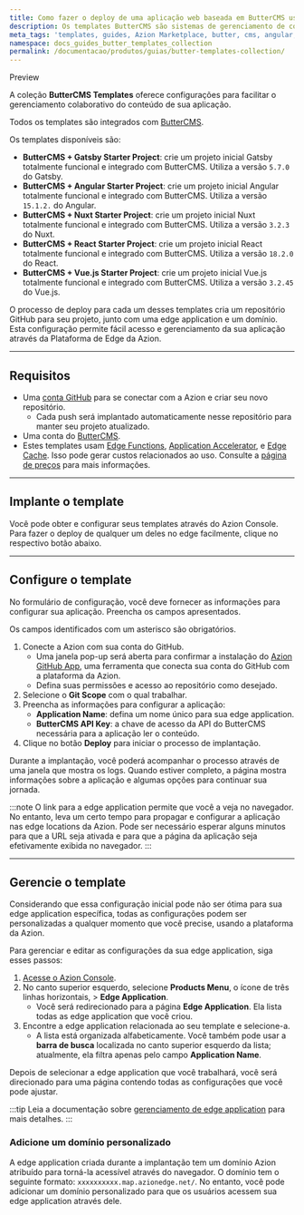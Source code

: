 ```yaml
---
title: Como fazer o deploy de uma aplicação web baseada em ButterCMS usando templates
description: Os templates ButterCMS são sistemas de gerenciamento de conteúdo headless para construir e gerenciar sites focados em conteúdo através de APIs.
meta_tags: 'templates, guides, Azion Marketplace, butter, cms, angular, gatsby, nuxt, react, vue'
namespace: docs_guides_butter_templates_collection
permalink: /documentacao/produtos/guias/butter-templates-collection/
---
```



<Tag severity="info" client:only="vue">
Preview
</Tag>

A coleção **ButterCMS Templates** oferece configurações para facilitar o gerenciamento colaborativo do conteúdo de sua aplicação.

Todos os templates são integrados com [ButterCMS](https://buttercms.com/).

Os templates disponíveis são:

- **ButterCMS + Gatsby Starter Project**: crie um projeto inicial Gatsby totalmente funcional e integrado com ButterCMS. Utiliza a versão `5.7.0` do Gatsby.
- **ButterCMS + Angular Starter Project**: crie um projeto inicial Angular totalmente funcional e integrado com ButterCMS. Utiliza a versão `15.1.2.` do Angular.
- **ButterCMS + Nuxt Starter Project**: crie um projeto inicial Nuxt totalmente funcional e integrado com ButterCMS. Utiliza a versão `3.2.3` do Nuxt.
- **ButterCMS + React Starter Project**: crie um projeto inicial React totalmente funcional e integrado com ButterCMS. Utiliza a versão `18.2.0` do React.
- **ButterCMS + Vue.js Starter Project**: crie um projeto inicial Vue.js totalmente funcional e integrado com ButterCMS. Utiliza a versão `3.2.45` do Vue.js.

O processo de deploy para cada um desses templates cria um repositório GitHub para seu projeto, junto com uma edge application e um domínio. Esta configuração permite fácil acesso e gerenciamento da sua aplicação através da Plataforma de Edge da Azion.

---

## Requisitos

- Uma [conta GitHub](https://github.com/signup) para se conectar com a Azion e criar seu novo repositório.
   - Cada push será implantado automaticamente nesse repositório para manter seu projeto atualizado.
- Uma conta do [ButterCMS](https://buttercms.com/).
- Estes templates usam [Edge Functions](/pt-br/documentacao/produtos/build/edge-application/edge-functions/), [Application Accelerator](/pt-br/documentacao/produtos/build/edge-application/application-accelerator/), e [Edge Cache](/pt-br/documentacao/produtos/build/edge-application/edge-cache/). Isso pode gerar custos relacionados ao uso. Consulte a [página de preços](/pt-br/documentacao/produtos/precos/) para mais informações.

---

## Implante o template

Você pode obter e configurar seus templates através do Azion Console. Para fazer o deploy de qualquer um deles no edge facilmente, clique no respectivo botão abaixo.

<LinkButton
  label="Implantar ButterCMS + Gatsby Starter Project"
  link="https://console.azion.com/create/buttercms/buttercms-gatsby-starter"
  icon="ai ai-azion"
  icon-pos="left"
/>
<LinkButton
  label="Implantar ButterCMS + Angular Starter Project"
  link="https://console.azion.com/create/buttercms/buttercms-angular-starter"
  icon="ai ai-azion"
  icon-pos="left"
/>
<LinkButton
  label="Implantar ButterCMS + Nuxt Starter Project/;."
  link="https://console.azion.com/create/buttercms/buttercms-nuxt-starter"
  icon="ai ai-azion"
  icon-pos="left"
/>
<LinkButton
  label="Implantar ButterCMS + React Starter Project"
  link="https://console.azion.com/create/buttercms/buttercms-react-starter"
  icon="ai ai-azion"
  icon-pos="left"
/>
<LinkButton
  label="Implantar ButterCMS + Vue.js Starter Project"
  link="https://console.azion.com/create/buttercms/buttercms-vue-starter"
  icon="ai ai-azion"
  icon-pos="left"
/>

---

## Configure o template

No formulário de configuração, você deve fornecer as informações para configurar sua aplicação. Preencha os campos apresentados.

Os campos identificados com um asterisco são obrigatórios.

1. Conecte a Azion com sua conta do GitHub.
   - Uma janela pop-up será aberta para confirmar a instalação do [Azion GitHub App](/pt-br/documentacao/produtos/guias/azion-github-app/), uma ferramenta que conecta sua conta do GitHub com a plataforma da Azion.
   - Defina suas permissões e acesso ao repositório como desejado.
2. Selecione o **Git Scope** com o qual trabalhar.
3. Preencha as informações para configurar a aplicação:
   - **Application Name**: defina um nome único para sua edge application.
   - **ButterCMS API Key**: a chave de acesso da API do ButterCMS necessária para a aplicação ler o conteúdo.
4. Clique no botão **Deploy** para iniciar o processo de implantação.

Durante a implantação, você poderá acompanhar o processo através de uma janela que mostra os logs. Quando estiver completo, a página mostra informações sobre a aplicação e algumas opções para continuar sua jornada.

:::note
O link para a edge application permite que você a veja no navegador. No entanto, leva um certo tempo para propagar e configurar a aplicação nas edge locations da Azion. Pode ser necessário esperar alguns minutos para que a URL seja ativada e para que a página da aplicação seja efetivamente exibida no navegador.
:::

---

## Gerencie o template

Considerando que essa configuração inicial pode não ser ótima para sua edge application específica, todas as configurações podem ser personalizadas a qualquer momento que você precise, usando a plataforma da Azion.

Para gerenciar e editar as configurações da sua edge application, siga esses passos:

1. [Acesse o Azion Console](https://console.azion.com).
2. No canto superior esquerdo, selecione **Products Menu**, o ícone de três linhas horizontais, > **Edge Application**.
   - Você será redirecionado para a página **Edge Application**. Ela lista todas as edge application que você criou.
3. Encontre a edge application relacionada ao seu template e selecione-a.
   - A lista está organizada alfabeticamente. Você também pode usar a **barra de busca** localizada no canto superior esquerdo da lista; atualmente, ela filtra apenas pelo campo **Application Name**.

Depois de selecionar a edge application que você trabalhará, você será direcionado para uma página contendo todas as configurações que você pode ajustar.

:::tip
Leia a documentação sobre [gerenciamento de edge application](/pt-br/documentacao/produtos/build/edge-application/primeiros-passos/) para mais detalhes.
:::

### Adicione um domínio personalizado

A edge application criada durante a implantação tem um domínio Azion atribuído para torná-la acessível através do navegador. O domínio tem o seguinte formato: `xxxxxxxxxx.map.azionedge.net/`. No entanto, você pode adicionar um domínio personalizado para que os usuários acessem sua edge application através dele.


<LinkButton link="/pt-br/documentacao/produtos/guias/configurar-dominio/" label="Ir para o guia de configuração de domínio" severity="secondary" />
